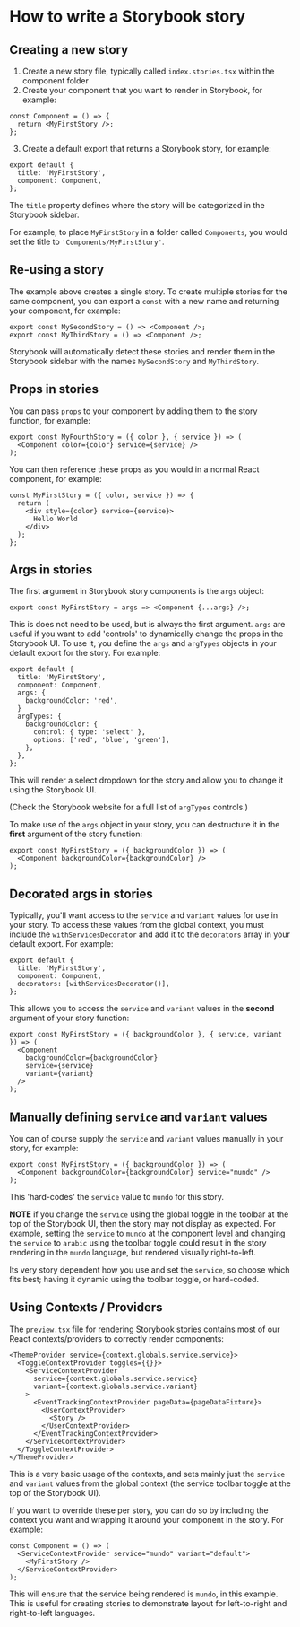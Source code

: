 
<Meta title="docs/Writing-Storybook-Stories" />

# How to write a Storybook story

## Creating a new story

1. Create a new story file, typically called `index.stories.tsx` within the component folder
2. Create your component that you want to render in Storybook, for example:

```tsx
const Component = () => {
  return <MyFirstStory />;
};
```

3. Create a default export that returns a Storybook story, for example:

```tsx
export default {
  title: 'MyFirstStory',
  component: Component,
};
```

The `title` property defines where the story will be categorized in the Storybook sidebar.

For example, to place `MyFirstStory` in a folder called `Components`, you would set the title to `'Components/MyFirstStory'`.

## Re-using a story

The example above creates a single story. To create multiple stories for the same component, you can export a `const` with a new name and returning your component, for example:

```tsx
export const MySecondStory = () => <Component />;
export const MyThirdStory = () => <Component />;
```

Storybook will automatically detect these stories and render them in the Storybook sidebar with the names `MySecondStory` and `MyThirdStory`.

## Props in stories

You can pass `props` to your component by adding them to the story function, for example:

```tsx
export const MyFourthStory = ({ color }, { service }) => (
  <Component color={color} service={service} />
);
```

You can then reference these props as you would in a normal React component, for example:

```tsx
const MyFirstStory = ({ color, service }) => {
  return (
    <div style={color} service={service}>
      Hello World
    </div>
  );
};
```

## Args in stories

The first argument in Storybook story components is the `args` object:

```tsx
export const MyFirstStory = args => <Component {...args} />;
```

This is does not need to be used, but is always the first argument. `args` are useful if you want to add 'controls' to dynamically change the props in the Storybook UI. To use it, you define the `args` and `argTypes` objects in your default export for the story. For example:

```tsx
export default {
  title: 'MyFirstStory',
  component: Component,
  args: {
    backgroundColor: 'red',
  }
  argTypes: {
    backgroundColor: {
      control: { type: 'select' },
      options: ['red', 'blue', 'green'],
    },
  },
};
```

This will render a select dropdown for the story and allow you to change it using the Storybook UI.

(Check the Storybook website for a full list of `argTypes` controls.)

To make use of the `args` object in your story, you can destructure it in the **first** argument of the story function:

```tsx
export const MyFirstStory = ({ backgroundColor }) => (
  <Component backgroundColor={backgroundColor} />
);
```

## Decorated args in stories

Typically, you'll want access to the `service` and `variant` values for use in your story. To access these values from the global context, you must include the `withServicesDecorator` and add it to the `decorators` array in your default export. For example:

```tsx
export default {
  title: 'MyFirstStory',
  component: Component,
  decorators: [withServicesDecorator()],
};
```

This allows you to access the `service` and `variant` values in the **second** argument of your story function:

```tsx
export const MyFirstStory = ({ backgroundColor }, { service, variant }) => (
  <Component
    backgroundColor={backgroundColor}
    service={service}
    variant={variant}
  />
);
```

## Manually defining `service` and `variant` values

You can of course supply the `service` and `variant` values manually in your story, for example:

```tsx
export const MyFirstStory = ({ backgroundColor }) => (
  <Component backgroundColor={backgroundColor} service="mundo" />
);
```

This 'hard-codes' the `service` value to `mundo` for this story.

**NOTE** if you change the `service` using the global toggle in the toolbar at the top of the Storybook UI, then the story may not display as expected. For example, setting the `service` to `mundo` at the component level and changing the `service` to `arabic` using the toolbar toggle could result in the story rendering in the `mundo` language, but rendered visually right-to-left.

Its very story dependent how you use and set the `service`, so choose which fits best; having it dynamic using the toolbar toggle, or hard-coded.

## Using Contexts / Providers

The `preview.tsx` file for rendering Storybook stories contains most of our React contexts/providers to correctly render components:

```tsx
<ThemeProvider service={context.globals.service.service}>
  <ToggleContextProvider toggles={{}}>
    <ServiceContextProvider
      service={context.globals.service.service}
      variant={context.globals.service.variant}
    >
      <EventTrackingContextProvider pageData={pageDataFixture}>
        <UserContextProvider>
          <Story />
        </UserContextProvider>
      </EventTrackingContextProvider>
    </ServiceContextProvider>
  </ToggleContextProvider>
</ThemeProvider>
```

This is a very basic usage of the contexts, and sets mainly just the `service` and `variant` values from the global context (the service toolbar toggle at the top of the Storybook UI).

If you want to override these per story, you can do so by including the context you want and wrapping it around your component in the story. For example:

```tsx
const Component = () => (
  <ServiceContextProvider service="mundo" variant="default">
    <MyFirstStory />
  </ServiceContextProvider>
);
```

This will ensure that the service being rendered is `mundo`, in this example. This is useful for creating stories to demonstrate layout for left-to-right and right-to-left languages.
